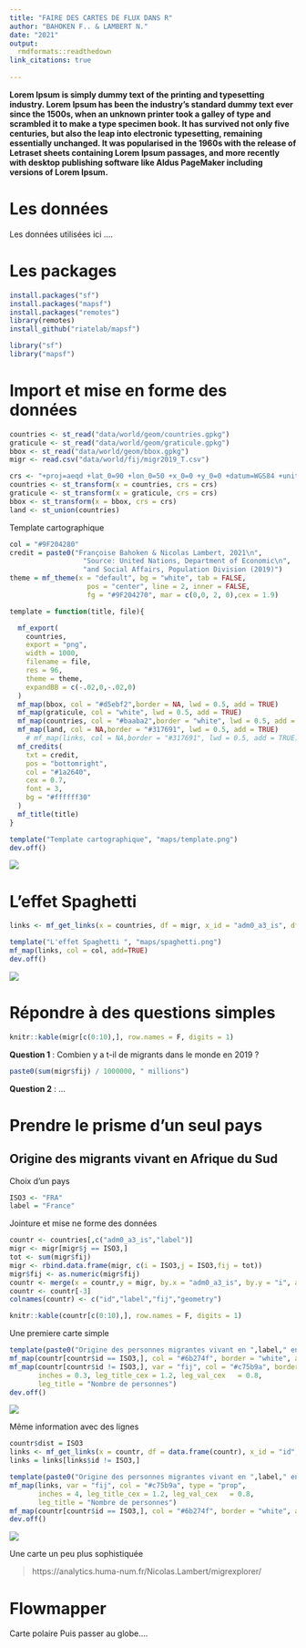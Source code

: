 ```yaml
---
title: "FAIRE DES CARTES DE FLUX DANS R"
author: "BAHOKEN F.. & LAMBERT N."
date: "2021"
output:
  rmdformats::readthedown
link_citations: true
  
---
```


**Lorem Ipsum is simply dummy text of the printing and typesetting industry. Lorem Ipsum has been the industry's standard dummy text ever since the 1500s, when an unknown printer took a galley of type and scrambled it to make a type specimen book. It has survived not only five centuries, but also the leap into electronic typesetting, remaining essentially unchanged. It was popularised in the 1960s with the release of Letraset sheets containing Lorem Ipsum passages, and more recently with desktop publishing software like Aldus PageMaker including versions of Lorem Ipsum.**

# Les données

Les données utilisées ici ....

# Les packages

```r
install.packages("sf")
install.packages("mapsf")
install.packages("remotes")
library(remotes)
install_github("riatelab/mapsf")
```

```r
library("sf")
library("mapsf")
```

# Import et mise en forme des données

```r
countries <- st_read("data/world/geom/countries.gpkg")
graticule <- st_read("data/world/geom/graticule.gpkg")
bbox <- st_read("data/world/geom/bbox.gpkg")
migr <- read.csv("data/world/fij/migr2019_T.csv")

crs <- "+proj=aeqd +lat_0=90 +lon_0=50 +x_0=0 +y_0=0 +datum=WGS84 +units=m +no_defs "
countries <- st_transform(x = countries, crs = crs)
graticule <- st_transform(x = graticule, crs = crs)
bbox <- st_transform(x = bbox, crs = crs)
land <- st_union(countries)
```

Template cartographique


```r
col = "#9F204280"
credit = paste0("Françoise Bahoken & Nicolas Lambert, 2021\n",
                  "Source: United Nations, Department of Economic\n",
                  "and Social Affairs, Population Division (2019)")
theme = mf_theme(x = "default", bg = "white", tab = FALSE, 
                   pos = "center", line = 2, inner = FALSE, 
                   fg = "#9F204270", mar = c(0,0, 2, 0),cex = 1.9)

template = function(title, file){

  mf_export(
    countries,
    export = "png",
    width = 1000,
    filename = file,
    res = 96,
    theme = theme, 
    expandBB = c(-.02,0,-.02,0)
  )
  mf_map(bbox, col = "#d5ebf2",border = NA, lwd = 0.5, add = TRUE)
  mf_map(graticule, col = "white", lwd = 0.5, add = TRUE)
  mf_map(countries, col = "#baaba2",border = "white", lwd = 0.5, add = TRUE)
  mf_map(land, col = NA,border = "#317691", lwd = 0.5, add = TRUE)
    # mf_map(links, col = NA,border = "#317691", lwd = 0.5, add = TRUE)
  mf_credits(
    txt = credit,
    pos = "bottomright",
    col = "#1a2640",
    cex = 0.7,
    font = 3,
    bg = "#ffffff30"
  )
  mf_title(title)
}
```

```r
template("Template cartographique", "maps/template.png")
dev.off()
```

<img src = "maps/template.png"></img>

# L'effet Spaghetti

```r
links <- mf_get_links(x = countries, df = migr, x_id = "adm0_a3_is", df_id = c("i", "j"))
```


```r
template("L'effet Spaghetti ", "maps/spaghetti.png")
mf_map(links, col = col, add=TRUE)
dev.off()
```

<img src = "maps/spaghetti.png"></img>

# Répondre à des questions simples

```r
knitr::kable(migr[c(0:10),], row.names = F, digits = 1)
```

**Question 1** : Combien y a t-il de migrants dans le monde en 2019 ?

```r
paste0(sum(migr$fij) / 1000000, " millions")
```

**Question 2** : ...

# Prendre le prisme d'un seul pays

## Origine des migrants vivant en Afrique du Sud

Choix d'un pays

```r
ISO3 <- "FRA"
label = "France"
```

Jointure et mise ne forme des données

```r
countr <- countries[,c("adm0_a3_is","label")]
migr <- migr[migr$j == ISO3,]
tot <- sum(migr$fij)
migr <- rbind.data.frame(migr, c(i = ISO3,j = ISO3,fij = tot))
migr$fij <- as.numeric(migr$fij)
countr <- merge(x = countr,y = migr, by.x = "adm0_a3_is", by.y = "i", all.x = TRUE)
countr <- countr[-3]
colnames(countr) <- c("id","label","fij","geometry")
```

```r
knitr::kable(countr[c(0:10),], row.names = F, digits = 1)
```

Une premiere carte simple

```r
template(paste0("Origine des personnes migrantes vivant en ",label," en 2019"), "maps/prop1.png")
mf_map(countr[countr$id == ISO3,], col = "#6b274f", border = "white", add = TRUE)
mf_map(countr[countr$id != ISO3,], var = "fij", col = "#c75b9a", border = "white", type = "prop",
       inches = 0.3, leg_title_cex = 1.2, leg_val_cex   = 0.8,
       leg_title = "Nombre de personnes")
dev.off()
```

<img src = "maps/prop1.png"></img>

Même information avec des lignes

```r
countr$dist = ISO3
links <- mf_get_links(x = countr, df = data.frame(countr), x_id = "id", df_id = c("id", "dist"))
links = links[links$id != ISO3,]
```

```r
template(paste0("Origine des personnes migrantes vivant en ",label," en 2019"), "maps/flows1.png")
mf_map(links, var = "fij", col = "#c75b9a", type = "prop",
       inches = 4, leg_title_cex = 1.2, leg_val_cex   = 0.8,
       leg_title = "Nombre de personnes")
mf_map(countr[countr$id == ISO3,], col = "#6b274f", border = "white", add = TRUE)
dev.off()
```

<img src = "maps/flows1.png"></img>

Une carte un peu plus sophistiquée


> https://analytics.huma-num.fr/Nicolas.Lambert/migrexplorer/


# Flowmapper

Carte polaire
Puis passer au globe....

